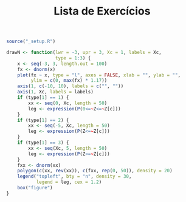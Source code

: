 % Lista de Exercícios

\vspace*{-1.2cm}
\begin{center}
\LARGE \textbf{Distribuições de Probabilidades} \\[0.2cm]
\normalsize
Monitoria CE081 - atualizado em `r format(Sys.time(), "%d de %B de %Y às
%X")` 
\end{center}

```r

source("_setup.R")

drawN <- function(lwr = -3, upr = 3, Xc = 1, labels = Xc,
                  type = 1:3) {
    x <- seq(-3, 3, length.out = 100)
    fx <- dnorm(x)
    plot(fx ~ x, type = "l", axes = FALSE, xlab = "", ylab = "",
         ylim = c(0, max(fx) * 1.17))
    axis(1, c(-10, 10), labels = c("", ""))
    axis(1, Xc, labels = labels)
    if (type[1] == 1) {
        xx <- seq(0, Xc, length = 50)
        leg <- expression(P(0<=~Z<=~Z[c]))
    }
    if (type[1] == 2) {
        xx <- seq(-5, Xc, length = 50)
        leg <- expression(P(Z<=~Z[c]))
    }
    if (type[1] == 3) {
        xx <- seq(Xc, 5, length = 50)
        leg <- expression(P(Z>=~Z[c]))
    }
    fxx <- dnorm(xx)
    polygon(c(xx, rev(xx)), c(fxx, rep(0, 50)), density = 20)
    legend("topleft", bty = "n", density = 30,
           legend = leg, cex = 1.2)
    box("figure")
}

```

<!--------------------------------------------- -->
<!-- Prefácio à resolução -->
\begin{defproblem}{prefacio}
\begin{onlysolution}
A resolução (detalhada) dos exercícios é feita com base nas
probabilidades tabeladas da distribuição Normal Padrão na forma: $P(0
\leq Z \leq Z_c)$ (conforme figura 1 à esquerda). Contudo, para qualquer
tabulação da distribuição chegar-se-á ao mesmo resultado.

```r

par(mfrow = c(1, 3), mar = c(2, 1, 0, 1))
drawN(Xc = 1, labels = expression(Z[c]), type = 1)
drawN(Xc = 1, labels = expression(Z[c]), type = 2)
drawN(Xc = 1, labels = expression(Z[c]), type = 3)

```

Ressalta-se que, embora os procedimentos para resolução sejam exibidos,
os cálculos são realizados via procedimentos computacionais, portanto
arrendondamentos podem alterar ligeiramente os resultados. Todavia, se
houver algum resultado discrepante informe o monitor para correção.
\end{onlysolution}
\end{defproblem}


<!--------------------------------------------- -->
<!-- Item Kobe Bryant -->
\begin{defproblem}{normal1}

  (Usando a tabela) Calcule as probabilidades abaixo considerando X uma
  variável aleatória normalmente distribuída com média $\mu$ e variância
  $\sigma^2$: \\[0.2cm]
  \begin{textenum}
    \item $P(X \geq 1 \mid \mu = 0,\, \sigma^2 = 1)$
        \resp{`r pnorm(1, lower = FALSE)`} \\[0.1cm]
    \item $P(X > -2 \mid \mu = 0,\, \sigma^2 = 1)$
        \resp{`r pnorm(-2, lower = FALSE)`} \\[0.1cm]
    \item $P(X < 1,5 \mid \mu = 0,\, \sigma^2 = 1)$
        \resp{`r pnorm(1.5, lower = TRUE)`} \\[0.1cm]
    \item $P(X \leq -0,5 \mid \mu = 0,\, \sigma^2 = 1)$
        \resp{`r pnorm(-0.5, lower = TRUE)`} \\[0.1cm]
    \item $P(-1 < X < 1,5 \mid \mu = 0,\, \sigma^2 = 1)$
        \resp{`r diff(pnorm(c(-1, 1.5)))`} \\[0.1cm]
    \item $P(1 < X \leq 1,5 \mid \mu = 0,\, \sigma^2 = 1)$
        \resp{`r diff(pnorm(c(1, 1.5)))`} \\[0.1cm]
    \item $P(X \leq 9 \mid \mu = 10,\, \sigma^2 = 9)$
        \resp{`r pnorm(9, 10, 3)`}
  \end{textenum}
\begin{onlysolution}
\newline \it \color{black!80!blue!80}
\begin{multicols}{2}

(a) Na tabela $P(0 \leq Z \leq 1) = $ `r pnorm(1) - 0.5`.\\ Portanto
$P(Z \geq 1) =$ 0,5 - `r pnorm(1) - 0.5` = `r pnorm(1, lower = FALSE)`

(b) Na tabela $P(0 \leq Z \leq 2) = $ `r pnorm(2) - 0.5`.\\ Portanto
$P(Z > -2) =$ `r pnorm(2) - 0.5` + 0,5 = `r pnorm(-2, lower = FALSE)`

(c) Na tabela $P(0 \leq Z \leq 1,5) = $ `r pnorm(1.5) - 0.5`.\\ Portanto
$P(Z < 1,5) =$ `r pnorm(1.5) - 0.5` + 0,5 = `r pnorm(1.5)`

(d) Na tabela $P(0 \leq Z \leq 0,5) = $ `r pnorm(0.5) - 0.5`.\\ Portanto
$P(Z \leq -0,5) =$ 0,5 - `r pnorm(0.5) - 0.5` = `r pnorm(-0.5)`

\vfill \columnbreak

(e) Na tabela $P(0 \leq Z \leq 1) = $ `r pnorm(1) - 0.5` e $P(0 \leq Z
\leq 1,5) = $ `r pnorm(1.5) - 0.5`. Portanto $P(-1 < Z < 1,5) =$
`r pnorm(1) - 0.5` + `r pnorm(1.5) - 0.5` = `r diff(pnorm(c(-1, 1.5)))`

(f) Na tabela $P(0 \leq Z \leq 1) = $ `r pnorm(1) - 0.5` e $P(0 \leq Z
\leq 1,5) = $ `r pnorm(1.5) - 0.5`. Portanto $P(1 < Z \leq 1,5) =$
`r pnorm(1.5) - 0.5` - `r pnorm(1) - 0.5` = `r diff(pnorm(c(1, 1.5)))`

(g) Padronizando $P\left ( \frac{X-\mu}{\sigma} \leq
\frac{9-10}{\sqrt{9}} \right ) = P(Z \leq $ `r (9-10)/3`). Na tabela
$P(0 \leq Z \leq 0,333) = $ `r pnorm(1/3) - 0.5`. Portanto $P(Z \leq -0,333)
=$ 0,5 - `r pnorm(1/3) - 0.5` = `r pnorm(-1/3)`
\end{multicols}
\end{onlysolution}
\end{defproblem}

<!--------------------------------------------- -->
<!-- Item  -->
<!-- \begin{defproblem}{futebol} -->
<!-- \begin{onlysolution} -->
<!-- \newline \it \color{black!80!blue!80} -->
<!-- RESOLVER -->
<!-- \end{onlysolution} -->
<!-- \end{defproblem} -->

<!--==================================================================== -->
<!-- Exibe os exercícios elaborados  -->

\useproblem{prefacio}

\begin{enumerate}[leftmargin=*]
    \renewcommand\labelenumi{\bfseries\theenumi.}
    \item \useproblem{normal1}
\end{enumerate}

